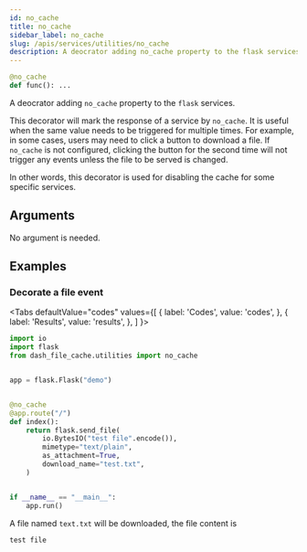 ```yaml
---
id: no_cache
title: no_cache
sidebar_label: no_cache
slug: /apis/services/utilities/no_cache
description: A deocrator adding no_cache property to the flask services.
---
```




<APITopBar
  type="func"
  isPrivate={true}
  isDecorator={true}
  source="services.utilities.no_cache"
/>

```python
@no_cache
def func(): ...
```

A deocrator adding `no_cache` property to the `flask` services.

This decorator will mark the response of a service by `no_cache`. It is useful when the
same value needs to be triggered for multiple times. For example, in some cases, users
may need to click a button to download a file. If `no_cache` is not configured, clicking
the button for the second time will not trigger any events unless the file to be served
is changed.

In other words, this decorator is used for disabling the cache for some specific
services.

## Arguments

No argument is needed.

## Examples

### <IconObjType type="term"/> Decorate a file event

<Tabs
  defaultValue="codes"
  values={[
    { label: 'Codes', value: 'codes', },
    { label: 'Results', value: 'results', },
  ]
}>

<TabItem value="codes">

```python
import io
import flask
from dash_file_cache.utilities import no_cache


app = flask.Flask("demo")


@no_cache
@app.route("/")
def index():
    return flask.send_file(
        io.BytesIO("test file".encode()),
        mimetype="text/plain",
        as_attachment=True,
        download_name="test.txt",
    )


if __name__ == "__main__":
    app.run()
```

</TabItem>

<TabItem value="results">

A file named `text.txt` will be downloaded, the file content is

```
test file
```

</TabItem>

</Tabs>
